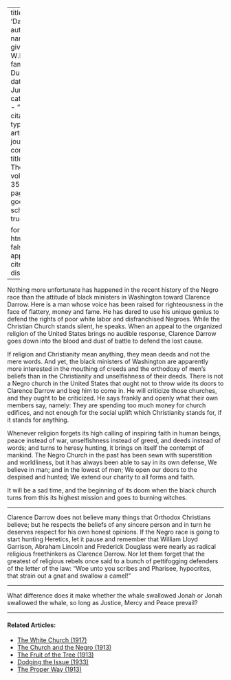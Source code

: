 
---
title: 'Darrow'
author:
  - name:
      given: W.E.B.
      family: Du Bois
date: Jun. 1928
categories: 
  - ""
citation: 
  type: article-journal
  container-title: The Crisis
  volume: 35
  issue: 6
  page: 203
google-scholar: true

format:
  html:
    toc: false
    appendix-cite-as: display
---



Nothing more unfortunate has happened in the recent history of the Negro
race than the attitude of black ministers in Washington toward Clarence
Darrow. Here is a man whose voice has been raised for righteousness in
the face of flattery, money and fame. He has dared to use his unique
genius to defend the rights of poor white labor and disfranchised
Negroes. While the Christian Church stands silent, he speaks. When an
appeal to the organized religion of the United States brings no audible
response, Clarence Darrow goes down into the blood and dust of battle to
defend the lost cause.

If religion and Christianity mean anything, they mean deeds and not the
mere words. And yet, the black ministers of Washington are apparently
more interested in the mouthing of creeds and the orthodoxy of men's
beliefs than in the Christianity and unselfishness of their deeds. There
is not a Negro church in the United States that ought not to throw wide
its doors to Clarence Darrow and beg him to come in. He will criticize
those churches, and they ought to be criticized. He says frankly and
openly what their own members say, namely: They are spending too much
money for church edifices, and not enough for the social uplift which
Christianity stands for, if it stands for anything.

Whenever religion forgets its high calling of inspiring faith in human
beings, peace instead of war, unselfishness instead of greed, and deeds
instead of words; and turns to heresy hunting, it brings on itself the
contempt of mankind. The Negro Church in the past has been sewn with
superstition and worldliness, but it has always been able to say in its
own defense, We believe in man; and in the lowest of men; We open our
doors to the despised and hunted; We extend our charity to all forms and
faith.

It will be a sad time, and the beginning of its doom when the black
church turns from this its highest mission and goes to burning witches.

<hr/>

Clarence Darrow does not believe many things that Orthodox Christians
believe; but he respects the beliefs of any sincere person and in turn
he deserves respect for his own honest opinions. If the Negro race is
going to start hunting Heretics, let it pause and remember that William
Lloyd Garrison, Abraham Lincoln and Frederick Douglass were nearly as
radical religious freethinkers as Clarence Darrow. Nor let them forget
that the greatest of religious rebels once said to a bunch of
pettifogging defenders of the letter of the law: "Woe unto
you scribes and Pharisee, hypocrites, that strain out a gnat and swallow
a camel!"

<hr/>

What difference does it make whether the whale swallowed Jonah or Jonah
swallowed the whale, so long as Justice, Mercy and Peace prevail?

<!-- Similar articles start here -->

<hr>
#### Related Articles:

* [The White Church (1917)](/Volumes/14/01/white_church.html)
* [The Church and the Negro (1913)](/Volumes/06/06/church_negro.html)
* [The Fruit of the Tree (1913)](/Volumes/06/05/fruit_of_tree.html)
* [Dodging the Issue (1933)](/Volumes/40/02/dodging_the_issue.html)
* [The Proper Way (1913)](/Volumes/05/05/proper_way.html)

<!-- Similar articles end here -->